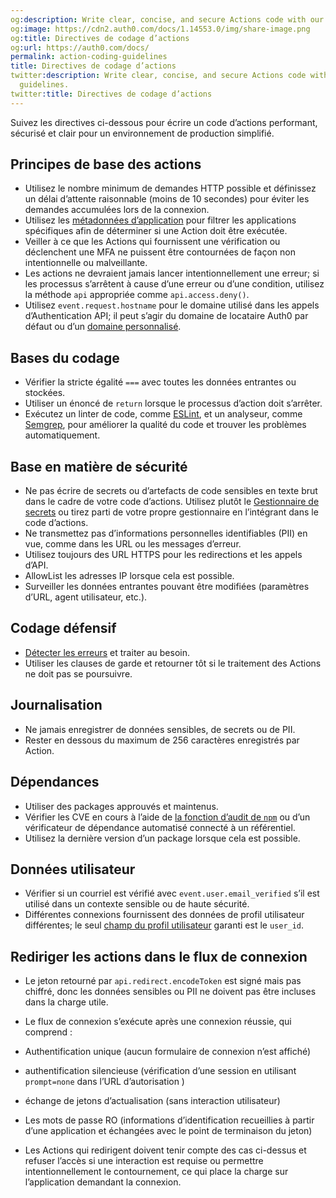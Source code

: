 ```yaml
---
og:description: Write clear, concise, and secure Actions code with our coding guidelines.
og:image: https://cdn2.auth0.com/docs/1.14553.0/img/share-image.png
og:title: Directives de codage d’actions
og:url: https://auth0.com/docs/
permalink: action-coding-guidelines
title: Directives de codage d’actions
twitter:description: Write clear, concise, and secure Actions code with our coding
  guidelines.
twitter:title: Directives de codage d’actions
---
```


Suivez les directives ci-dessous pour écrire un code d’actions performant, sécurisé et clair pour un environnement de production simplifié.

## Principes de base des actions

* Utilisez le nombre minimum de demandes HTTP possible et définissez un délai d’attente raisonnable (moins de 10 secondes) pour éviter les demandes accumulées lors de la connexion.
* Utilisez les [métadonnées d’application](/applications/configure-application-metadata) pour filtrer les applications spécifiques afin de déterminer si une Action doit être exécutée.
* Veiller à ce que les Actions qui fournissent une vérification ou déclenchent une MFA ne puissent être contournées de façon non intentionnelle ou malveillante.
* Les actions ne devraient jamais lancer intentionnellement une erreur; si les processus s’arrêtent à cause d’une erreur ou d’une condition, utilisez la méthode `api` appropriée comme `api.access.deny()`.
* Utilisez `event.request.hostname` pour le domaine utilisé dans les appels d’Authentication API; il peut s’agir du domaine de locataire Auth0 par défaut ou d’un [domaine personnalisé](/custom-domains).

## Bases du codage

* Vérifier la stricte égalité `===` avec toutes les données entrantes ou stockées.
* Utiliser un énoncé de `return` lorsque le processus d’action doit s’arrêter.
* Exécutez un linter de code, comme [ESLint](https://eslint.org), et un analyseur, comme [Semgrep](https://semgrep.dev/docs/getting-started/), pour améliorer la qualité du code et trouver les problèmes automatiquement.

## Base en matière de sécurité

* Ne pas écrire de secrets ou d’artefacts de code sensibles en texte brut dans le cadre de votre code d’actions. Utilisez plutôt le [Gestionnaire de secrets](https://auth0.com/docs/customize/actions/write-your-first-action#add-a-secret) ou tirez parti de votre propre gestionnaire en l’intégrant dans le code d’actions.
* Ne transmettez pas d’informations personnelles identifiables (PII) en vue, comme dans les URL ou les messages d’erreur.
* Utilisez toujours des URL HTTPS pour les redirections et les appels d’API.
* AllowList les adresses IP lorsque cela est possible.
* Surveiller les données entrantes pouvant être modifiées (paramètres d’URL, agent utilisateur, etc.).

## Codage défensif

* [Détecter les erreurs](https://developer.mozilla.org/en-US/docs/Web/JavaScript/Guide/Control_flow_and_error_handling#exception_handling_statements) et traiter au besoin.
* Utiliser les clauses de garde et retourner tôt si le traitement des Actions ne doit pas se poursuivre.

## Journalisation

* Ne jamais enregistrer de données sensibles, de secrets ou de PII.
* Rester en dessous du maximum de 256 caractères enregistrés par Action.

## Dépendances

* Utiliser des packages approuvés et maintenus.
* Vérifier les CVE en cours à l’aide de [la fonction d’audit de `npm`](https://docs.npmjs.com/cli/v6/commands/npm-audit) ou d’un vérificateur de dépendance automatisé connecté à un référentiel.
* Utilisez la dernière version d’un package lorsque cela est possible.

## Données utilisateur

* Vérifier si un courriel est vérifié avec `event.user.email_verified` s’il est utilisé dans un contexte sensible ou de haute sécurité.
* Différentes connexions fournissent des données de profil utilisateur différentes; le seul [champ du profil utilisateur](/users/user-profiles/user-profile-structure) garanti est le `user_id`.

## Rediriger les actions dans le flux de connexion

* Le jeton retourné par `api.redirect.encodeToken` est signé mais pas chiffré, donc les données sensibles ou PII ne doivent pas être incluses dans la charge utile.
* Le flux de connexion s’exécute après une connexion réussie, qui comprend :

* Authentification unique (aucun formulaire de connexion n’est affiché)
* authentification silencieuse (vérification d’une session en utilisant `prompt=none` dans l’URL d’autorisation )
* échange de jetons d’actualisation (sans interaction utilisateur)
* Les mots de passe RO (informations d’identification recueillies à partir d’une application et échangées avec le point de terminaison du jeton)
* Les Actions qui redirigent doivent tenir compte des cas ci-dessus et refuser l’accès si une interaction est requise ou permettre intentionnellement le contournement, ce qui place la charge sur l’application demandant la connexion.